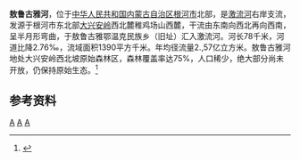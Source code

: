 {{multiple issues|
{{expand|time=2016-08-13T19:22:02+00:00}}
{{onesource|time=2016-08-13T19:22:02+00:00}}
{{refimprove|time=2016-08-13T19:22:02+00:00}}
}}
'''敖鲁古雅河'''，位于[[中华人民共和国|中华人民共和国]][[内蒙古自治区|内蒙古自治区]][[根河市|根河市]]北部，是[[激流河|激流河]]右岸支流，发源于根河市东北部[[大兴安岭|大兴安岭]]西北麓稚鸡场山西麓，干流由东南向西北再向西南，呈半月形弯曲，于敖鲁古雅鄂温克民族乡（旧址）汇入激流河。河长78千米，河道比降2.76‰，流域面积1390平方千米。年均径流量2.,57亿立方米。敖鲁古雅河地处大兴安岭西北坡原始森林区，森林覆盖率达75%，人口稀少，绝大部分尚未开放，仍保持原始生态。<ref name="中国河湖大典">{{cite book zh |author=《[[中国河湖大典|中国河湖大典]]》编纂委员会 |title=《中国河湖大典·黑龙江、辽河卷》 |format=M |edition=1 |location=北京 |publisher=中国水利水电出版社 |date=2014年4月 |pages=26页 |id= ISBN 978-7-5170-1950-3}}</ref>

== 参考资料 ==
{{reflist}}

[[Category:内蒙古河流|A]]
[[Category:黑龍江水系|A]]
[[Category:根河市|A]]